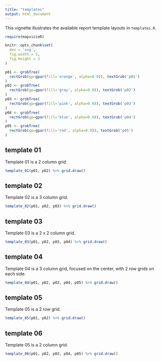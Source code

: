 ```yaml
---
title: "templates"
output: html_document
---
```


This vignette illustrates the available report template layouts in `templates.R`.

```r
require(mapvizieR)

knitr::opts_chunk$set(
  dev = 'svg',
  fig.width = 5,
  fig.height = 3
)

p01 <- grobTree(
  rectGrob(gp=gpar(fill='orange', alpha=0.9)), textGrob('p01')
)
p02 <- grobTree(
  rectGrob(gp=gpar(fill='gray', alpha=0.9)), textGrob('p02')
)
p03 <- grobTree(
  rectGrob(gp=gpar(fill='pink', alpha=0.9)), textGrob('p03')
)
p04 <- grobTree(
  rectGrob(gp=gpar(fill='blue', alpha=0.9)), textGrob('p04')
)
p05 <- grobTree(
  rectGrob(gp=gpar(fill='red', alpha=0.9)), textGrob('p05')
)

```

## template 01

Template 01 is a 2 column grid.
```r

template_01(p01, p02) %>% grid.draw()

```

## template 02

Template 02 is a 3 column grid.
```r

template_02(p01, p02, p03) %>% grid.draw()

```


## template 03

Template 03 is a 2 x 2 column grid.
```r

template_03(p01, p02, p03, p04) %>% grid.draw()

```

## template 04

Template 04 is a 3 column grid, focused on the center, with 2 row grids on each side.
```r

template_04(p01, p02, p03, p04, p05) %>% grid.draw()

```

## template 05

Template 05 is a 2 *row* grid.
```r

template_05(p01, p02) %>% grid.draw()

```

## template 06

Template 05 is a 2 column grid.
```r

template_06(p01, p02, p03, p04, p05) %>% grid.draw()

```